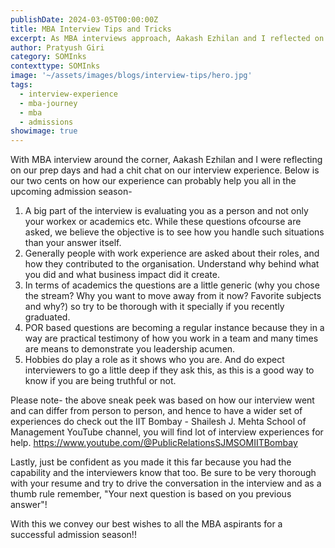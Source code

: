 ```yaml
---
publishDate: 2024-03-05T00:00:00Z
title: MBA Interview Tips and Tricks
excerpt: As MBA interviews approach, Aakash Ezhilan and I reflected on our preparation and interview experiences, sharing insights to help fellow aspirants navigate the admission season with confidence. Best wishes to all MBA hopefuls for a successful journey ahead!
author: Pratyush Giri 
category: SOMInks
contexttype: SOMInks
image: '~/assets/images/blogs/interview-tips/hero.jpg'
tags:
  - interview-experience
  - mba-journey
  - mba
  - admissions
showimage: true
---
```


With MBA interview around the corner, 
Aakash Ezhilan and I were reflecting on our prep days and had a chit chat on our interview experience. 
Below is our two cents on how our experience can probably help you all in the upcoming admission season-

1. A big part of the interview is evaluating you as a person and not only your workex or academics etc. While these questions ofcourse are asked, we believe the objective is to see how you handle such situations than your answer itself.
2. Generally people with work experience are asked about their roles, and how they contributed to the organisation. Understand why behind what you did and what business impact did it create.
3. In terms of academics the questions are a little generic (why you chose the stream? Why you want to move away from it now? Favorite subjects and why?) so try to be thorough with it specially if you recently graduated.
4. POR based questions are becoming a regular instance because they in a way are practical testimony of how you work in a team and many times are means to demonstrate you leadership acumen.
5. Hobbies do play a role as it shows who you are. And do expect interviewers to go a little deep if they ask this, as this is a good way to know if you are being truthful or not.

Please note- the above sneak peek was based on how our interview went and can differ from person to person, and hence to have a wider set of experiences do check out the IIT Bombay - Shailesh J. Mehta School of Management YouTube channel, you will find lot of interview experiences for help.
https://www.youtube.com/@PublicRelationsSJMSOMIITBombay

Lastly, just be confident as you made it this far because you had the capability and the interviewers know that too. 
Be sure to be very thorough with your resume and try to drive the conversation in the interview and as a thumb rule remember, 
"Your next question is based on you previous answer"!

With this we convey our best wishes to all the MBA aspirants for a successful admission season!!
